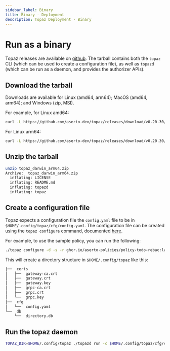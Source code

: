 ```yaml
---
sidebar_label: Binary
title: Binary - Deployment
description: Topaz Deployment - Binary
---
```


# Run as a binary

Topaz releases are available on [github](https://github.com/aserto-dev/topaz/releases/latest). The tarball contains both the `topaz` CLI (which can be used to create a configuration file), as well as `topazd` (which can be run as a daemon, and provides the authorizer APIs).

## Download the tarball

Downloads are available for Linux (amd64, arm64); MacOS (amd64, arm64); and Windows (zip, MSI).

For example, for Linux amd64:

```sh
curl -L https://github.com/aserto-dev/topaz/releases/download/v0.20.30/topaz_linux_x86_64.zip >topaz.zip
```

For Linux arm64:

```sh
curl -L https://github.com/aserto-dev/topaz/releases/download/v0.20.30/topaz_linux_arm64.zip >topaz.zip
```

## Unzip the tarball

```sh
unzip topaz_darwin_arm64.zip
Archive:  topaz_darwin_arm64.zip
  inflating: LICENSE
  inflating: README.md
  inflating: topazd
  inflating: topaz
```

## Create a configuration file

Topaz expects a configuration file  the `config.yaml` file to be in `$HOME/.config/topaz/cfg/config.yaml`. The configuration file can be created using the `topaz configure` command, documented [here](/docs/command-line-interface/topaz-cli/configuration).

For example, to use the sample policy, you can run the following:

```sh
./topaz configure -d -s -r ghcr.io/aserto-policies/policy-todo-rebac:latest -n policy-todo
```

This will create a directory structure in `$HOME/.config/topaz` like this:

```sh
├──  certs
│   ├──  gateway-ca.crt
│   ├──  gateway.crt
│   ├──  gateway.key
│   ├──  grpc-ca.crt
│   ├──  grpc.crt
│   └──  grpc.key
├──  cfg
│   └──  config.yaml
└──  db
    └──  directory.db
```

## Run the topaz daemon

```sh
TOPAZ_DIR=$HOME/.config/topaz ./topazd run -c $HOME/.config/topaz/cfg/config.yaml
```
